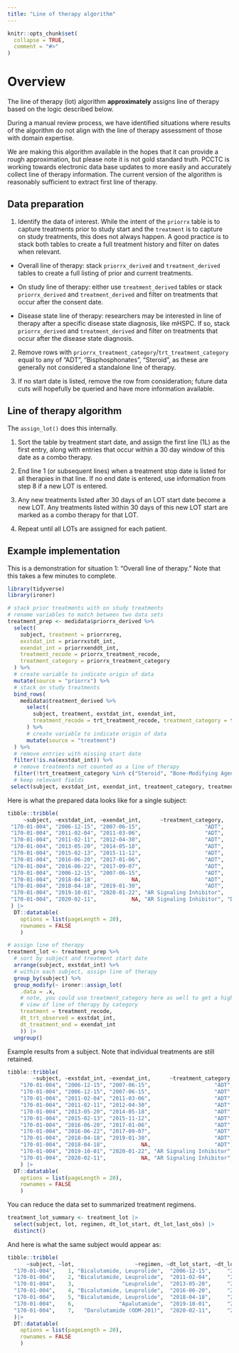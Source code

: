 ```yaml
---
title: "Line of therapy algorithm"
---
```


```r
knitr::opts_chunk$set(
  collapse = TRUE,
  comment = "#>"
)
```

# Overview

The line of therapy (lot) algorithm **approximately** assigns line of therapy based on the 
logic described below. 

During a manual review process, we have identified situations where
results of the algorithm do not align with the line of therapy assessment of those with domain 
expertise.

We are making this algorithm available in the hopes that it can provide a rough approximation,
but please note it is not gold standard truth. PCCTC is working towards 
electronic data base updates to more easily and accurately collect line of therapy information.
The current version of the algorithm is reasonably sufficient to extract first line of therapy.



## Data preparation

1.  Identify the data of interest. While the intent of the `priorrx` table is to capture
treatments prior to study start and the `treatment` is to capture on study treatments,
this does not always happen. A good practice is to stack both tables to create a
full treatment history and filter on dates when relevant.

 * Overall line of therapy: stack `priorrx_derived` and `treatment_derived` tables to create a full listing of prior and current treatments.
 
 * On study line of therapy: either use `treatment_derived` tables or stack `priorrx_derived` and `treatment_derived` and filter on treatments that occur after the consent date.
 
 * Disease state line of therapy: researchers may be interested in line of therapy after a specific
 disease state diagnosis, like mHSPC. If so, stack `priorrx_derived` and `treatment_derived` and filter on treatments
 that occur after the disease state diagnosis.
 
2.  Remove rows with `priorrx_treatment_category`/`trt_treatment_category` equal to any of "ADT", "Bisphosphonates", "Steroid", as these are generally not considered a standalone line of therapy.

3.  If no start date is listed, remove the row from consideration; future data cuts will hopefully be queried and have more information available.


## Line of therapy algorithm

The `assign_lot()` does this internally.

1.  Sort the table by treatment start date, and assign the first line (1L) as the first entry, along with entries that occur within a 30 day window of this date as a combo therapy.

2.  End line 1 (or subsequent lines) when a treatment stop date is listed for all therapies in that line.
    If no end date is entered, use information from step 8 if a new LOT is entered.

3.  Any new treatments listed after 30 days of an LOT start date become a new LOT.
    Any treatments listed within 30 days of this new LOT start are marked as a combo therapy for that LOT.

4.  Repeat until all LOTs are assigned for each patient.

## Example implementation 

This is a demonstration for situation 1: "Overall line of therapy." Note
that this takes a few minutes to complete.

```r
library(tidyverse)
library(ironer)
```


```r
# stack prior treatments with on study treatments
# rename variables to match between two data sets
treatment_prep <- medidata$priorrx_derived %>% 
  select(
    subject, treatment = priorrxreg, 
    exstdat_int = priorrxstdt_int, 
    exendat_int = priorrxenddt_int, 
    treatment_recode = priorrx_treatment_recode, 
    treatment_category = priorrx_treatment_category
  ) %>%
  # create variable to indicate origin of data
  mutate(source = "priorrx") %>% 
  # stack on study treatments
  bind_rows(
    medidata$treatment_derived %>% 
      select(
        subject, treatment, exstdat_int, exendat_int, 
        treatment_recode = trt_treatment_recode, treatment_category = trt_treatment_category
      ) %>% 
      # create variable to indicate origin of data
      mutate(source = "treatment")
  ) %>%
  # remove entries with missing start date
  filter(!is.na(exstdat_int)) %>% 
  # remove treatments not counted as a line of therapy
  filter(!trt_treatment_category %in% c("Steroid", "Bone-Modifying Agent", "Bisphosphonates", "Antidiabetic")) |> 
  # keep relevant fields
 select(subject, exstdat_int, exendat_int, treatment_category, treatment_recode, source)
```

Here is what the prepared data looks like for a single subject:

```r
tibble::tribble(
     ~subject, ~exstdat_int, ~exendat_int,      ~treatment_category,        ~treatment_recode,     ~source,
 "170-01-004", "2006-12-15", "2007-06-15",                    "ADT",           "Bicalutamide",   "priorrx",
 "170-01-004", "2011-02-04", "2011-03-06",                    "ADT",           "Bicalutamide",   "priorrx",
 "170-01-004", "2011-02-11", "2012-04-30",                    "ADT",             "Leuprolide",   "priorrx",
 "170-01-004", "2013-05-20", "2014-05-18",                    "ADT",             "Leuprolide",   "priorrx",
 "170-01-004", "2015-02-13", "2015-11-12",                    "ADT",             "Leuprolide",   "priorrx",
 "170-01-004", "2016-06-20", "2017-01-06",                    "ADT",           "Bicalutamide",   "priorrx",
 "170-01-004", "2016-06-22", "2017-09-07",                    "ADT",             "Leuprolide",   "priorrx",
 "170-01-004", "2006-12-15", "2007-06-15",                    "ADT",             "Leuprolide",   "priorrx",
 "170-01-004", "2018-04-18",           NA,                    "ADT",             "Leuprolide", "treatment",
 "170-01-004", "2018-04-18", "2019-01-30",                    "ADT",           "Bicalutamide", "treatment",
 "170-01-004", "2019-10-01", "2020-01-22", "AR Signaling Inhibitor",            "Apalutamide", "treatment",
 "170-01-004", "2020-02-11",           NA, "AR Signaling Inhibitor", "Darolutamide (ODM-201)", "treatment"
 ) |> 
  DT::datatable(
    options = list(pageLength = 20), 
    rownames = FALSE
    )

```



```r
# assign line of therapy 
treatment_lot <- treatment_prep %>% 
  # sort by subject and treatment start date
  arrange(subject, exstdat_int) %>%
  # within each subject, assign line of therapy
  group_by(subject) %>%
  group_modify(~ ironer::assign_lot(
    .data = .x, 
    # note, you could use treatment_category here as well to get a high level
    # view of line of therapy by category
    treatment = treatment_recode,
    dt_trt_observed = exstdat_int, 
    dt_treatment_end = exendat_int
    )) |> 
  ungroup()  
```


Example results from a subject. Note that individual treatments are still retained.

```r
tibble::tribble(
        ~subject, ~exstdat_int, ~exendat_int,      ~treatment_category,        ~treatment_recode,     ~source, ~lot,                   ~regimen, ~dt_lot_start, ~dt_lot_last_obs,
    "170-01-004", "2006-12-15", "2007-06-15",                    "ADT",           "Bicalutamide",   "priorrx",    1, "Bicalutamide, Leuprolide",  "2006-12-15",     "2007-06-15",
    "170-01-004", "2006-12-15", "2007-06-15",                    "ADT",             "Leuprolide",   "priorrx",    1, "Bicalutamide, Leuprolide",  "2006-12-15",     "2007-06-15",
    "170-01-004", "2011-02-04", "2011-03-06",                    "ADT",           "Bicalutamide",   "priorrx",    2, "Bicalutamide, Leuprolide",  "2011-02-04",     "2012-04-30",
    "170-01-004", "2011-02-11", "2012-04-30",                    "ADT",             "Leuprolide",   "priorrx",    2, "Bicalutamide, Leuprolide",  "2011-02-04",     "2012-04-30",
    "170-01-004", "2013-05-20", "2014-05-18",                    "ADT",             "Leuprolide",   "priorrx",    3,               "Leuprolide",  "2013-05-20",     "2015-11-12",
    "170-01-004", "2015-02-13", "2015-11-12",                    "ADT",             "Leuprolide",   "priorrx",    3,               "Leuprolide",  "2013-05-20",     "2015-11-12",
    "170-01-004", "2016-06-20", "2017-01-06",                    "ADT",           "Bicalutamide",   "priorrx",    4, "Bicalutamide, Leuprolide",  "2016-06-20",     "2017-09-07",
    "170-01-004", "2016-06-22", "2017-09-07",                    "ADT",             "Leuprolide",   "priorrx",    4, "Bicalutamide, Leuprolide",  "2016-06-20",     "2017-09-07",
    "170-01-004", "2018-04-18", "2019-01-30",                    "ADT",           "Bicalutamide", "treatment",    5, "Bicalutamide, Leuprolide",  "2018-04-18",     "2019-01-30",
    "170-01-004", "2018-04-18",           NA,                    "ADT",             "Leuprolide", "treatment",    5, "Bicalutamide, Leuprolide",  "2018-04-18",     "2019-01-30",
    "170-01-004", "2019-10-01", "2020-01-22", "AR Signaling Inhibitor",            "Apalutamide", "treatment",    6,              "Apalutamide",  "2019-10-01",     "2020-01-22",
    "170-01-004", "2020-02-11",           NA, "AR Signaling Inhibitor", "Darolutamide (ODM-201)", "treatment",    7,   "Darolutamide (ODM-201)",  "2020-02-11",     "2020-02-11"
    ) |> 
  DT::datatable(
    options = list(pageLength = 20), 
    rownames = FALSE
    )
```

You can reduce the data set to summarized treatment regimens.

```r
treatment_lot_summary <- treatment_lot |> 
  select(subject, lot, regimen, dt_lot_start, dt_lot_last_obs) |> 
  distinct()
```

And here is what the same subject would appear as:

```r
tibble::tribble(
      ~subject, ~lot,                   ~regimen, ~dt_lot_start, ~dt_lot_last_obs,
  "170-01-004",    1, "Bicalutamide, Leuprolide",  "2006-12-15",     "2007-06-15",
  "170-01-004",    2, "Bicalutamide, Leuprolide",  "2011-02-04",     "2012-04-30",
  "170-01-004",    3,               "Leuprolide",  "2013-05-20",     "2015-11-12",
  "170-01-004",    4, "Bicalutamide, Leuprolide",  "2016-06-20",     "2017-09-07",
  "170-01-004",    5, "Bicalutamide, Leuprolide",  "2018-04-18",     "2019-01-30",
  "170-01-004",    6,              "Apalutamide",  "2019-10-01",     "2020-01-22",
  "170-01-004",    7,   "Darolutamide (ODM-201)",  "2020-02-11",     "2020-02-11"
  )|> 
  DT::datatable(
    options = list(pageLength = 20), 
    rownames = FALSE
    )
```

